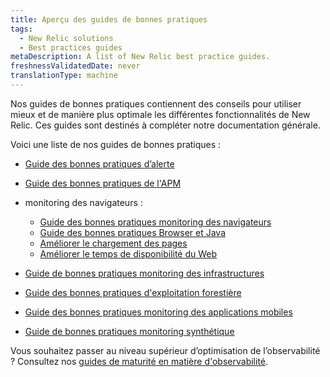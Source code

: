 ```yaml
---
title: Aperçu des guides de bonnes pratiques
tags:
  - New Relic solutions
  - Best practices guides
metaDescription: A list of New Relic best practice guides.
freshnessValidatedDate: never
translationType: machine
---
```


Nos guides de bonnes pratiques contiennent des conseils pour utiliser mieux et de manière plus optimale les différentes fonctionnalités de New Relic. Ces guides sont destinés à compléter notre documentation générale.

Voici une liste de nos guides de bonnes pratiques :

* [Guide des bonnes pratiques d’alerte](/docs/new-relic-solutions/best-practices-guides/alerts-applied-intelligence/alerts-best-practices)

* [Guide des bonnes pratiques de l&apos;APM](/docs/new-relic-solutions/best-practices-guides/full-stack-observability/apm-best-practices-guide)

* monitoring des navigateurs :

  * [Guide des bonnes pratiques monitoring des navigateurs](/docs/new-relic-solutions/best-practices-guides/full-stack-observability/browser-monitoring-best-practices-guide)
  * [Guide des bonnes pratiques Browser et Java](/docs/new-relic-solutions/best-practices-guides/full-stack-observability/browser-monitoring-best-practices-java)
  * [Améliorer le chargement des pages](/docs/new-relic-solutions/best-practices-guides/cx-improve-page-load)
  * [Améliorer le temps de disponibilité du Web](/docs/new-relic-solutions/best-practices-guides/cx-improve-web-uptime)

* [Guide de bonnes pratiques monitoring des infrastructures](/docs/new-relic-solutions/best-practices-guides/full-stack-observability/infrastructure-monitoring-best-practices-guide)

* [Guide des bonnes pratiques d&apos;exploitation forestière](/docs/logs/get-started/logging-best-practices)

* [Guide des bonnes pratiques monitoring des applications mobiles](/docs/new-relic-solutions/best-practices-guides/full-stack-observability/mobile-monitoring-best-practices-guide)

* [Guide de bonnes pratiques monitoring synthétique](/docs/new-relic-solutions/best-practices-guides/full-stack-observability/synthetic-monitoring-best-practices-guide)

Vous souhaitez passer au niveau supérieur d’optimisation de l’observabilité ? Consultez nos [guides de maturité en matière d&apos;observabilité](/docs/new-relic-solutions/observability-maturity/introduction).